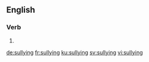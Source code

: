==English==

===Verb===
{{head|en|present participle}}

# {{present participle of|sully|lang=en|nocat=1}}

[[de:sullying]]
[[fr:sullying]]
[[ku:sullying]]
[[sv:sullying]]
[[vi:sullying]]